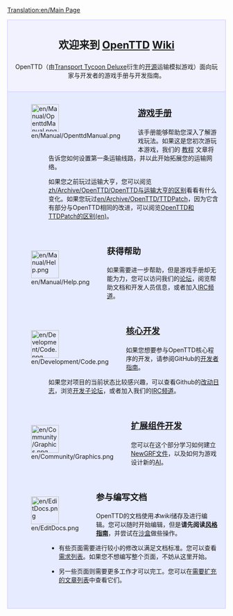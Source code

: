 [[Translation:en/Main Page]]

<div style="background-color: #f1f2fe; border: 1px solid #c7c8fe; margin: 0; padding: 1em 1em 1em 1em; text-align:center">
<div style="font-size:1.7em; font-weight:bold"> 欢迎来到 <span class="plainlinks">[http://www.openttd.org/ OpenTTD]</span> [http://zh.wikipedia.org/wiki/Wiki Wiki]</div>

OpenTTD（由[https://en.wikipedia.org/wiki/Transport_Tycoon Transport Tycoon Deluxe]衍生的[http://www.opensource.org/ 开源]运输模拟游戏）面向玩家与开发者的游戏手册与开发指南。

</div>
<div style="background-color: #E7EBFF; border: 1px solid #c7c8fe; border-top:none; padding: 1em 1em 0em 1em; margin-bottom:2em">
<div style="float:left">[[File:en/Manual/OpenttdManual.png|64px]]</div>
<div style="margin-left:80px; margin-bottom:4em">
<div style="font-size:1.4em; font-weight:bold">[[zh/Manual/Main Page|游戏手册]]</div>
该手册能够帮助您深入了解游戏玩法。如果这是您初次游玩本游戏，我们的 [[zh/Manual/Tutorial/教程|教程]] 文章将告诉您如何设置第一条运输线路，并以此开始拓展您的运输网络。

如果您之前玩过运输大亨，您可以阅览[[zh/Archive/OpenTTD/OpenTTD与运输大亨的区别]]看看有什么变化。如果您玩过[[en/Archive/OpenTTD/TTDPatch]]，因为它含有部分与OpenTTD相同的改进，可以阅览[[en/Archive/OpenTTD/Comparison of OpenTTD and TTDPatch features|OpenTTD和TTDPatch的区别(en)]]。
</div>

<div style="float:left">[[File:en/Manual/Help.png|64px]]</div>
<div style="margin-left:80px; margin-bottom:4em">
<div style="font-size:1.4em; font-weight:bold">获得帮助</div>
如果需要进一步帮助，但是游戏手册却无能为力，您可以访问我们的[http://www.tt-forums.net/viewforum.php?f=55 论坛]，阅览帮助文档和开发人员信息，或者加入[[en/Development/IRC channel|IRC频道]]。
</div>

<div style="float:left">[[File:en/Development/Code.png|64px]]</div>
<div style="margin-left:80px; margin-bottom:4em">
<div style="font-size:1.4em; font-weight:bold">[[en/Development/Main Page|核心开发]]</div>
如果您想要参与OpenTTD核心程序的开发，请参阅GitHub的[https://github.com/OpenTTD/OpenTTD/blob/master/CONTRIBUTING.md 开发者指南]。

如果您对项目的当前状态比较感兴趣，可以查看Github的[https://github.com/OpenTTD/OpenTTD/commits/master 改动日志]，浏览[http://www.tt-forums.net/viewforum.php?f=33 开发子论坛]，或者加入我们的[[en/Development/IRC channel|IRC频道]]。
</div>

<div style="float:left">[[File:en/Community/Graphics.png|64px]]</div>
<div style="margin-left:80px; margin-bottom:4em">
<div style="font-size:1.4em; font-weight:bold">[[en/Development/NewGRF/Main Page|扩展组件开发]]</div>
您可以在这个部分学习如何建立[[zh/Manual/NewGRF|NewGRF文件]]，以及如何为游戏设计新的[[en/Development/Script/Main Page|AI]]。
</div>

<div style="float:left">[[File:en/EditDocs.png|64px]]</div>
<div style="margin-left:80px; margin-bottom:4em">
<div style="font-size:1.4em; font-weight:bold">参与编写文档</div> 
OpenTTD的文档使用<em>本wiki</em>储存及进行编辑。您可以随时开始编辑，但是'''请先阅读[[zh/Wiki/维基风格指南|风格指南]]'''，并尝试在[https://wiki.staging.openttd.org 沙盒]做些操作。

*有些页面需要进行较小的修改以满足文档标准。您可以查看[[:Category:en/To do|需求列表]]。如果您不想编写整个页面，不妨从这里开始。

*另一些页面则需要更多工作才可以完工。您可以在[[:Category:en/Articles to be expanded|需要扩充的文章列表]]中查看它们。
</div>

</div>